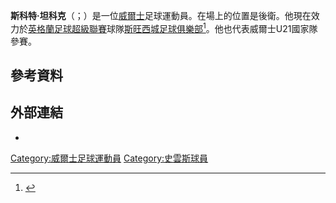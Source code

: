 '''斯科特·坦科克'''（{{lang-en|Scott Tancock}}；{{bd|1993年|12月29日}}）是一位[[威爾士|威爾士]]足球運動員。在場上的位置是後衛。他現在效力於[[英格蘭足球超級聯賽|英格蘭足球超級聯賽]]球隊[[斯旺西城足球俱樂部|斯旺西城足球俱樂部]]<ref>{{cite news|url=http://www.southwalesargus.co.uk/sport/football/newportcounty/11499820.County_swoop_for_Swans_youngster_on_loan|title=County swoop for Swans youngster on loan|publisher=South Wales Argus|date=26 September 2014|accessdate=27 September 2014|archive-date=2018-08-29|archive-url=https://web.archive.org/web/20180829125632/http://www.southwalesargus.co.uk/sport/football/newportcounty/11499820.County_swoop_for_Swans_youngster_on_loan/|dead-url=no}}</ref>。他也代表威爾士U21國家隊參賽。
==參考資料==
{{Reflist}}

==外部連結==
*{{soccerbase|id=65495}}

{{DEFAULTSORT:Tancock, Scott}}
[[Category:威爾士足球運動員|Category:威爾士足球運動員]]
[[Category:史雲斯球員|Category:史雲斯球員]]